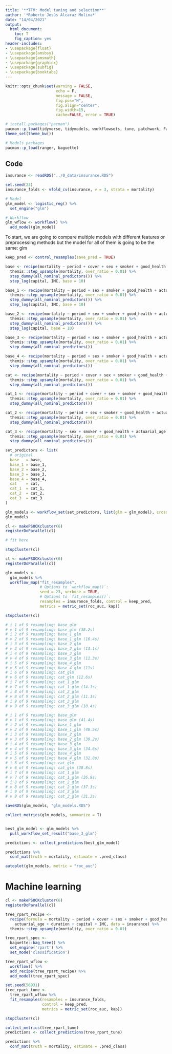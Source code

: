 ```yaml
---
title: '**TFM: Model tuning and selection**'
author: '*Roberto Jesús Alcaraz Molina*'
date: "14/04/2021"
output:
  html_document:
    toc: T
    fig_caption: yes
header-includes: 
- \usepackage{float}
- \usepackage{amsbsy}
- \usepackage{amsmath}
- \usepackage{graphicx}
- \usepackage{subfig}
- \usepackage{booktabs}
---
```


```r
knitr::opts_chunk$set(warning = FALSE, 
                      echo = F, 
                      message = FALSE,
                      fig.pos="H", 
                      fig.align="center",
                      fig.width=15,
                      cache=FALSE, error = TRUE)
```

```r
# install.packages("pacman")
pacman::p_load(tidyverse, tidymodels, workflowsets, tune, patchwork, FactoMineR, doParallel, usemodels)
theme_set(theme_bw())

# Models packages
pacman::p_load(ranger, baguette)
```

## Code

```r
insurance <- readRDS("../0_data/insurance.RDS")

set.seed(23)
insurance_folds <- vfold_cv(insurance, v = 3, strata = mortality)

# Model
glm_model <- logistic_reg() %>%
  set_engine("glm")

# Workflow
glm_wflow <- workflow() %>%
  add_model(glm_model)
```

To start, we are going to compare multiple models with different features or preprocessing methods but the model for all of them is going to be the same: glm

```r
keep_pred <- control_resamples(save_pred = TRUE)

base <- recipe(mortality ~ period + cover + sex + smoker + good_health + actuarial_age + duration + capital + IMC, data = insurance) %>%
  themis::step_upsample(mortality, over_ratio = 0.01) %>%
  step_dummy(all_nominal_predictors()) %>%
  step_log(capital, IMC, base = 10)

base_1 <- recipe(mortality ~ period + sex + smoker + good_health + actuarial_age + duration + capital + IMC, data = insurance) %>%
  themis::step_upsample(mortality, over_ratio = 0.01) %>%
  step_dummy(all_nominal_predictors()) %>%
  step_log(capital, IMC, base = 10)

base_2 <- recipe(mortality ~ period + sex + smoker + good_health + actuarial_age + duration + capital, data = insurance) %>%
  themis::step_upsample(mortality, over_ratio = 0.01) %>%
  step_dummy(all_nominal_predictors()) %>%
  step_log(capital, base = 10)

base_3 <- recipe(mortality ~ period + sex + smoker + good_health + actuarial_age + duration, data = insurance) %>%
  themis::step_upsample(mortality, over_ratio = 0.01) %>%
  step_dummy(all_nominal_predictors()) 

base_4 <- recipe(mortality ~ period + sex + smoker + good_health + actuarial_age, data = insurance) %>%
  themis::step_upsample(mortality, over_ratio = 0.01) %>%
  step_dummy(all_nominal_predictors())

cat <- recipe(mortality ~ period + cover + sex + smoker + good_health + actuarial_age + duration + capital_factor_2 + IMC_factor_2, data = insurance) %>%
  themis::step_upsample(mortality, over_ratio = 0.01) %>%
  step_dummy(all_nominal_predictors())

cat_1 <- recipe(mortality ~ period + cover + sex + smoker + good_health + actuarial_age + duration + IMC_factor_2, data = insurance) %>%
  themis::step_upsample(mortality, over_ratio = 0.01) %>%
  step_dummy(all_nominal_predictors())

cat_2 <- recipe(mortality ~ period + sex + smoker + good_health + actuarial_age + duration + IMC_factor_2, data = insurance) %>%
  themis::step_upsample(mortality, over_ratio = 0.01) %>%
  step_dummy(all_nominal_predictors())

cat_3 <- recipe(mortality ~ sex + smoker + good_health + actuarial_age + duration + IMC_factor_2, data = insurance) %>%
  themis::step_upsample(mortality, over_ratio = 0.01) %>%
  step_dummy(all_nominal_predictors())

set_predictors <- list(
  # original
  base   = base,
  base_1 = base_1,
  base_2 = base_2, 
  base_3 = base_3,
  base_4 = base_4,
  cat    = cat,  
  cat_1  = cat_1, 
  cat_2  = cat_2, 
  cat_3  = cat_3
)

glm_models <- workflow_set(set_predictors, list(glm = glm_model), cross = F)
glm_models
```

```r
cl <- makePSOCKcluster(6)
registerDoParallel(cl)

# fit here

stopCluster(cl)
```


```r
cl <- makePSOCKcluster(6)
registerDoParallel(cl)

glm_models <- 
  glm_models %>% 
  workflow_map("fit_resamples", 
               # Options to `workflow_map()`: 
               seed = 23, verbose = TRUE,
               # Options to `fit_resamples()`: 
               resamples = insurance_folds, control = keep_pred,
               metrics = metric_set(roc_auc, kap))

stopCluster(cl)

# i 1 of 9 resampling: base_glm
# v 1 of 9 resampling: base_glm (38.2s)
# i 2 of 9 resampling: base_1_glm
# v 2 of 9 resampling: base_1_glm (16.4s)
# i 3 of 9 resampling: base_2_glm
# v 3 of 9 resampling: base_2_glm (13.1s)
# i 4 of 9 resampling: base_3_glm
# v 4 of 9 resampling: base_3_glm (11.3s)
# i 5 of 9 resampling: base_4_glm
# v 5 of 9 resampling: base_4_glm (11s)
# i 6 of 9 resampling: cat_glm
# v 6 of 9 resampling: cat_glm (12.6s)
# i 7 of 9 resampling: cat_1_glm
# v 7 of 9 resampling: cat_1_glm (14.1s)
# i 8 of 9 resampling: cat_2_glm
# v 8 of 9 resampling: cat_2_glm (11.1s)
# i 9 of 9 resampling: cat_3_glm
# v 9 of 9 resampling: cat_3_glm (10.4s)

# i 1 of 9 resampling: base_glm
# v 1 of 9 resampling: base_glm (41.4s)
# i 2 of 9 resampling: base_1_glm
# v 2 of 9 resampling: base_1_glm (40.5s)
# i 3 of 9 resampling: base_2_glm
# v 3 of 9 resampling: base_2_glm (39.2s)
# i 4 of 9 resampling: base_3_glm
# v 4 of 9 resampling: base_3_glm (34.6s)
# i 5 of 9 resampling: base_4_glm
# v 5 of 9 resampling: base_4_glm (32.8s)
# i 6 of 9 resampling: cat_glm
# v 6 of 9 resampling: cat_glm (38.8s)
# i 7 of 9 resampling: cat_1_glm
# v 7 of 9 resampling: cat_1_glm (36.9s)
# i 8 of 9 resampling: cat_2_glm
# v 8 of 9 resampling: cat_2_glm (37.3s)
# i 9 of 9 resampling: cat_3_glm
# v 9 of 9 resampling: cat_3_glm (31.3s)
```

```r
saveRDS(glm_models, "glm_models.RDS")
```

```r
collect_metrics(glm_models, summarize = T)


best_glm_model <- glm_models %>% 
  pull_workflow_set_result("base_3_glm") 

predictions <- collect_predictions(best_glm_model)

predictions %>%
  conf_mat(truth = mortality, estimate = .pred_class)
```

```r
autoplot(glm_models, metric = "roc_auc")
```


# Machine learning


```r
cl <- makePSOCKcluster(6)
registerDoParallel(cl)

tree_rpart_recipe <- 
  recipe(formula = mortality ~ period + cover + sex + smoker + good_health + 
    actuarial_age + duration + capital + IMC, data = insurance) %>%
  themis::step_upsample(mortality, over_ratio = 0.01)

tree_rpart_spec <-
  baguette::bag_tree() %>%
  set_engine('rpart') %>%
  set_mode('classification')

tree_rpart_wflow <- 
  workflow() %>% 
  add_recipe(tree_rpart_recipe) %>% 
  add_model(tree_rpart_spec) 

set.seed(56931)
tree_rpart_tune <-
  tree_rpart_wflow %>%
  fit_resamples(resamples = insurance_folds,
                control = keep_pred, 
                metrics = metric_set(roc_auc, kap))

stopCluster(cl)

collect_metrics(tree_rpart_tune)
predictions <- collect_predictions(tree_rpart_tune)

predictions %>%
  conf_mat(truth = mortality, estimate = .pred_class)
```
















